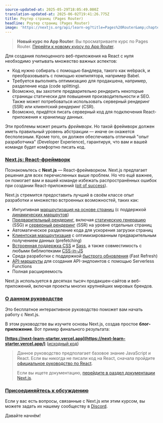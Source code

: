 ```yaml
---
source-updated-at: 2025-05-29T18:05:49.000Z
translation-updated-at: 2025-06-02T19:41:26.775Z
title: Роутер страниц (Pages Router)
headline: Роутер страниц (Pages Router)
image: 'https://nextjs.org/api/learn-og?title=Pages%20Router&amp;chapter=3'
---
```


> **Новый курс по App Router**: Вы просматриваете курс по Pages Router. [Перейти к новому курсу по App Router](/learn/dashboard-app).

Для создания полноценного веб-приложения на React с нуля необходимо учитывать множество важных аспектов:

*   Код нужно собирать с помощью бандлера, такого как webpack, и преобразовывать с помощью компилятора, например Babel.
*   Требуется выполнять оптимизацию для продакшена, например, разделение кода (code splitting).
*   Возможно, вы захотите предварительно рендерить некоторые страницы статически для повышения производительности и SEO. Также может потребоваться использовать серверный рендеринг (SSR) или клиентский рендеринг (CSR).
*   Возможно, придётся писать серверный код для подключения React-приложения к хранилищу данных.

Эти проблемы может решить _фреймворк_. Но такой фреймворк должен иметь правильный уровень абстракции — иначе он окажется бесполезным. Кроме того, он должен обеспечивать отличный "опыт разработчика" (Developer Experience), гарантируя, что вам и вашей команде будет комфортно писать код.

### [Next.js: React-фреймворк](#nextjs-the-react-framework)

Познакомьтесь с **Next.js** — React-фреймворком. Next.js предлагает решения для всех перечисленных выше проблем. Но что ещё важнее, он помогает вам и вашей команде избежать распространённых ошибок при создании React-приложений ([pit of success](https://blog.codinghorror.com/falling-into-the-pit-of-success/)).

Next.js стремится предоставить лучший в своём классе опыт разработки и множество встроенных возможностей, таких как:

*   Интуитивная [маршрутизация на основе страниц](/docs/basic-features/pages) (с поддержкой [динамических маршрутов](/docs/routing/dynamic-routes))
*   [Предварительный рендеринг](/docs/basic-features/pages#pre-rendering), включая [статическую генерацию](/docs/basic-features/pages#static-generation-recommended) (SSG) и [серверный рендеринг](/docs/basic-features/pages#server-side-rendering) (SSR) на уровне отдельных страниц
*   Автоматическое разделение кода для ускорения загрузки страниц
*   [Клиентская маршрутизация](/docs/routing/introduction#linking-between-pages) с оптимизированным предварительным получением данных (prefetching)
*   [Встроенная поддержка CSS](/docs/basic-features/built-in-css-support) и [Sass](/docs/basic-features/built-in-css-support#sass-support), а также совместимость с любыми библиотеками [CSS-in-JS](/docs/basic-features/built-in-css-support#css-in-js)
*   Среда разработки с поддержкой [быстрого обновления](/docs/basic-features/fast-refresh) (Fast Refresh)
*   [API-маршруты](/docs/api-routes/introduction) для создания API-эндпоинтов с помощью Serverless Functions
*   Полная расширяемость

Next.js используется в десятках тысяч продакшен-сайтов и веб-приложений, включая проекты многих крупнейших мировых брендов.

### [О данном руководстве](#about-this-tutorial)

Это бесплатное интерактивное руководство поможет вам начать работу с Next.js.

В этом руководстве вы изучите основы Next.js, создав простое **блог-приложение**. Вот пример финального результата:

**[https://next-learn-starter.vercel.app](https://next-learn-starter.vercel.app/)** ([исходный код](https://github.com/vercel/next-learn/tree/main/basics/demo))

> Данное руководство предполагает базовое знание JavaScript и React. Если вы никогда не писали код на React, сначала пройдите [официальное руководство по React](https://react.dev/learn/tutorial-tic-tac-toe).
> 
> Если вы ищете документацию, [перейдите в раздел документации Next.js](/docs/getting-started).

### [Присоединяйтесь к обсуждению](#join-the-conversation)

Если у вас есть вопросы, связанные с Next.js или этим курсом, вы можете задать их нашему сообществу в [Discord](https://discord.gg/Q3AsD4efFC).

Давайте начнём!